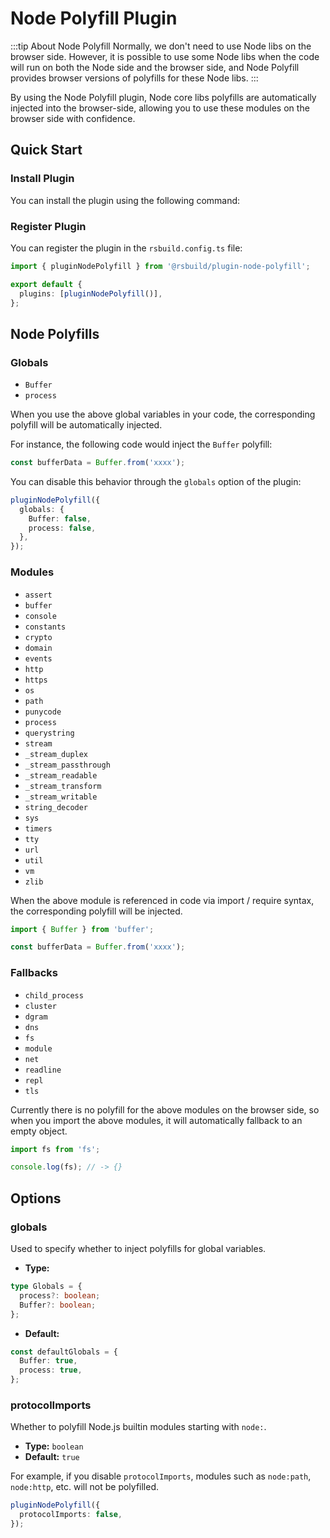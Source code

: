 # Node Polyfill Plugin


<SourceCode href="https://github.com/web-infra-dev/rsbuild/tree/main/packages/plugin-node-polyfill" />

:::tip About Node Polyfill
Normally, we don't need to use Node libs on the browser side. However, it is possible to use some Node libs when the code will run on both the Node side and the browser side, and Node Polyfill provides browser versions of polyfills for these Node libs.
:::

By using the Node Polyfill plugin, Node core libs polyfills are automatically injected into the browser-side, allowing you to use these modules on the browser side with confidence.

## Quick Start

### Install Plugin

You can install the plugin using the following command:


<PackageManagerTabs command="add @rsbuild/plugin-node-polyfill -D" />

### Register Plugin

You can register the plugin in the `rsbuild.config.ts` file:

```ts title="rsbuild.config.ts"
import { pluginNodePolyfill } from '@rsbuild/plugin-node-polyfill';

export default {
  plugins: [pluginNodePolyfill()],
};
```

## Node Polyfills

### Globals

- `Buffer`
- `process`

When you use the above global variables in your code, the corresponding polyfill will be automatically injected.

For instance, the following code would inject the `Buffer` polyfill:

```ts
const bufferData = Buffer.from('xxxx');
```

You can disable this behavior through the `globals` option of the plugin:

```ts
pluginNodePolyfill({
  globals: {
    Buffer: false,
    process: false,
  },
});
```

### Modules

- `assert`
- `buffer`
- `console`
- `constants`
- `crypto`
- `domain`
- `events`
- `http`
- `https`
- `os`
- `path`
- `punycode`
- `process`
- `querystring`
- `stream`
- `_stream_duplex`
- `_stream_passthrough`
- `_stream_readable`
- `_stream_transform`
- `_stream_writable`
- `string_decoder`
- `sys`
- `timers`
- `tty`
- `url`
- `util`
- `vm`
- `zlib`

When the above module is referenced in code via import / require syntax, the corresponding polyfill will be injected.

```ts
import { Buffer } from 'buffer';

const bufferData = Buffer.from('xxxx');
```

### Fallbacks

- `child_process`
- `cluster`
- `dgram`
- `dns`
- `fs`
- `module`
- `net`
- `readline`
- `repl`
- `tls`

Currently there is no polyfill for the above modules on the browser side, so when you import the above modules, it will automatically fallback to an empty object.

```ts
import fs from 'fs';

console.log(fs); // -> {}
```

## Options

### globals

Used to specify whether to inject polyfills for global variables.

- **Type:**

```ts
type Globals = {
  process?: boolean;
  Buffer?: boolean;
};
```

- **Default:**

```ts
const defaultGlobals = {
  Buffer: true,
  process: true,
};
```

### protocolImports

Whether to polyfill Node.js builtin modules starting with `node:`.

- **Type:** `boolean`
- **Default:** `true`

For example, if you disable `protocolImports`, modules such as `node:path`, `node:http`, etc. will not be polyfilled.

```ts
pluginNodePolyfill({
  protocolImports: false,
});
```
